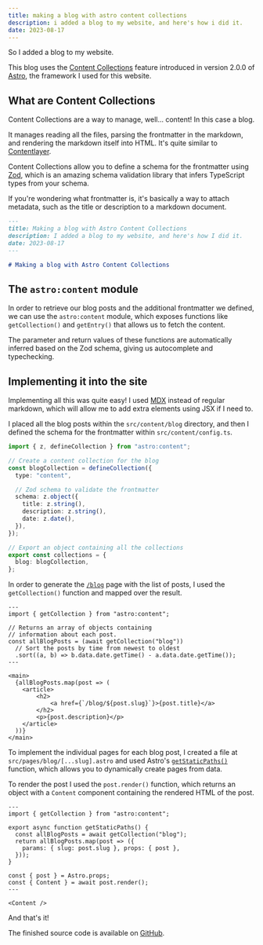 ```yaml
---
title: making a blog with astro content collections
description: i added a blog to my website, and here's how i did it.
date: 2023-08-17
---
```


So I added a blog to my website.

This blog uses the [Content Collections](https://docs.astro.build/en/guides/content-collections)
feature introduced in version 2.0.0 of [Astro](https://astro.build), the framework I used for this website.

## What are Content Collections

Content Collections are a way to manage, well... content! In this case a blog.

It manages reading all the files, parsing the frontmatter in the markdown,
and rendering the markdown itself into HTML. It's quite similar to
[Contentlayer](https://www.contentlayer.dev/).

Content Collections allow you to define a schema for the frontmatter using [Zod](https://zod.dev/),
which is an amazing schema validation library that infers TypeScript types from your schema.

If you're wondering what frontmatter is, it's basically a way to attach metadata, such as the title
or description to a markdown document.

```md
---
title: Making a blog with Astro Content Collections
description: I added a blog to my website, and here's how I did it.
date: 2023-08-17
---

# Making a blog with Astro Content Collections
```

## The `astro:content` module

In order to retrieve our blog posts and the additional frontmatter we defined, we can use the
`astro:content` module, which exposes functions like `getCollection()` and `getEntry()` that allows
us to fetch the content.

The parameter and return values of these functions are automatically inferred based on the Zod schema,
giving us autocomplete and typechecking.

## Implementing it into the site

Implementing all this was quite easy! I used [MDX](https://mdxjs.com/) instead of regular markdown,
which will allow me to add extra elements using JSX if I need to.

I placed all the blog posts within the `src/content/blog` directory, and then I defined the schema
for the frontmatter within `src/content/config.ts`.

```ts
import { z, defineCollection } from "astro:content";

// Create a content collection for the blog
const blogCollection = defineCollection({
  type: "content",

  // Zod schema to validate the frontmatter
  schema: z.object({
    title: z.string(),
    description: z.string(),
    date: z.date(),
  }),
});

// Export an object containing all the collections
export const collections = {
  blog: blogCollection,
};
```

In order to generate the [`/blog`](/blog) page with the list of posts, I used the `getCollection()`
function and mapped over the result.

```astro
---
import { getCollection } from "astro:content";

// Returns an array of objects containing
// information about each post.
const allBlogPosts = (await getCollection("blog"))
  // Sort the posts by time from newest to oldest
  .sort((a, b) => b.data.date.getTime() - a.data.date.getTime());
---

<main>
  {allBlogPosts.map(post => (
    <article>
        <h2>
            <a href={`/blog/${post.slug}`}>{post.title}</a>
        </h2>
        <p>{post.description}</p>
    </article>
  ))}
</main>
```

To implement the individual pages for each blog post, I created a file at `src/pages/blog/[...slug].astro`
and used Astro's [`getStaticPaths()`](https://docs.astro.build/en/reference/api-reference/#getstaticpaths)
function, which allows you to dynamically create pages from data.

To render the post I used the `post.render()` function, which returns an object with a `Content` component
containing the rendered HTML of the post.

```astro
---
import { getCollection } from "astro:content";

export async function getStaticPaths() {
  const allBlogPosts = await getCollection("blog");
  return allBlogPosts.map(post => ({
    params: { slug: post.slug }, props: { post },
  }));
}

const { post } = Astro.props;
const { Content } = await post.render();
---

<Content />
```

And that's it!

The finished source code is available on [GitHub](https://github.com/lukadev-0/personal-website).
